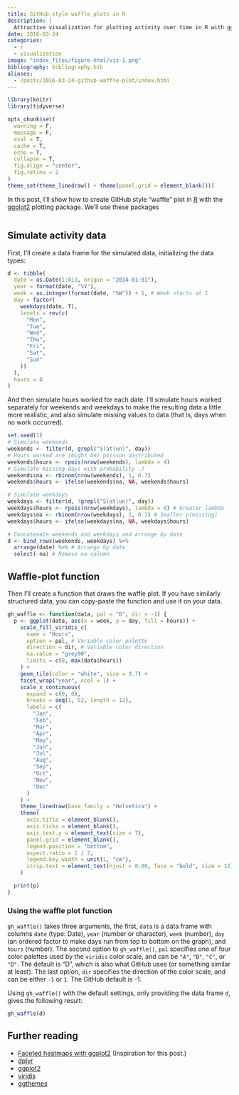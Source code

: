 ```yaml
---
title: GitHub-style waffle plots in R
description: |
  Attractive visualization for plotting activity over time in R with ggplot2.
date: 2016-03-24
categories:
  - r
  - visualization
image: "index_files/figure-html/viz-1.png"
bibliography: bibliography.bib
aliases:
  - /posts/2016-03-24-github-waffle-plot/index.html
---
```


```r
library(knitr)
library(tidyverse)
```

```r
opts_chunk$set(
  warning = F,
  message = F,
  eval = T,
  cache = T,
  echo = T,
  collapse = T,
  fig.align = "center",
  fig.retina = 2
)
theme_set(theme_linedraw() + theme(panel.grid = element_blank()))
```

In this post, I'll show how to create GitHub style "waffle" plot in [R](https://cran.r-project.org/) with the [ggplot2](http://had.co.nz/ggplot2/book) plotting package. We'll use these packages

```r
```

## Simulate activity data

First, I'll create a data frame for the simulated data, initializing the data types:

```r
d <- tibble(
  date = as.Date(1:813, origin = "2014-01-01"),
  year = format(date, "%Y"),
  week = as.integer(format(date, "%W")) + 1, # Week starts at 1
  day = factor(
    weekdays(date, T),
    levels = rev(c(
      "Mon",
      "Tue",
      "Wed",
      "Thu",
      "Fri",
      "Sat",
      "Sun"
    ))
  ),
  hours = 0
)
```

And then simulate hours worked for each date. I'll simulate hours worked separately for weekends and weekdays to make the resulting data a little more realistic, and also simulate missing values to data (that is, days when no work occurred).

```r
set.seed(1)
# Simulate weekends
weekends <- filter(d, grepl("S(at|un)", day))
# Hours worked are (might be) poisson distributed
weekends$hours <- rpois(nrow(weekends), lambda = 4)
# Simulate missing days with probability .7
weekends$na <- rbinom(nrow(weekends), 1, 0.7)
weekends$hours <- ifelse(weekends$na, NA, weekends$hours)

# Simulate weekdays
weekdays <- filter(d, !grepl("S(at|un)", day))
weekdays$hours <- rpois(nrow(weekdays), lambda = 8) # Greater lambda
weekdays$na <- rbinom(nrow(weekdays), 1, 0.1) # Smaller p(missing)
weekdays$hours <- ifelse(weekdays$na, NA, weekdays$hours)

# Concatenate weekends and weekdays and arrange by date
d <- bind_rows(weekends, weekdays) %>%
  arrange(date) %>% # Arrange by date
  select(-na) # Remove na column
```

## Waffle-plot function

Then I'll create a function that draws the waffle plot. If you have similarly structured data, you can copy-paste the function and use it on your data.

```r
gh_waffle <- function(data, pal = "D", dir = -1) {
  p <- ggplot(data, aes(x = week, y = day, fill = hours)) +
    scale_fill_viridis_c(
      name = "Hours",
      option = pal, # Variable color palette
      direction = dir, # Variable color direction
      na.value = "grey90",
      limits = c(0, max(data$hours))
    ) +
    geom_tile(color = "white", size = 0.7) +
    facet_wrap("year", ncol = 1) +
    scale_x_continuous(
      expand = c(0, 0),
      breaks = seq(1, 52, length = 12),
      labels = c(
        "Jan",
        "Feb",
        "Mar",
        "Apr",
        "May",
        "Jun",
        "Jul",
        "Aug",
        "Sep",
        "Oct",
        "Nov",
        "Dec"
      )
    ) +
    theme_linedraw(base_family = "Helvetica") +
    theme(
      axis.title = element_blank(),
      axis.ticks = element_blank(),
      axis.text.y = element_text(size = 7),
      panel.grid = element_blank(),
      legend.position = "bottom",
      aspect.ratio = 1 / 7,
      legend.key.width = unit(1, "cm"),
      strip.text = element_text(hjust = 0.00, face = "bold", size = 12)
    )

  print(p)
}
```

### Using the waffle plot function

`gh_waffle()` takes three arguments, the first, `data` is a data frame with columns `date` (type: Date), `year` (number or character), `week` (number), `day` (an ordered factor to make days run from top to bottom on the graph), and `hours` (number). The second option to `gh_waffle()`, `pal` specifies one of four color palettes used by the `viridis` color scale, and can be `"A"`, `"B"`, `"C"`, or `"D"`. The default is "D", which is also what GitHub uses (or something similar at least). The last option, `dir` specifies the direction of the color scale, and can be either `-1` or `1`. The GitHub default is -1.

Using `gh_waffle()` with the default settings, only providing the data frame `d`, gives the following result:

```r
gh_waffle(d)
```

## Further reading

* [Faceted heatmaps with ggplot2](http://rud.is/b/2016/02/14/making-faceted-heatmaps-with-ggplot2/) (Inspiration for this post.)
* [dplyr](https://CRAN.R-project.org/package=dplyr)
* [ggplot2](http://had.co.nz/ggplot2/book)
* [viridis](https://github.com/sjmgarnier/viridis)
* [ggthemes](https://github.com/jrnold/ggthemes)
